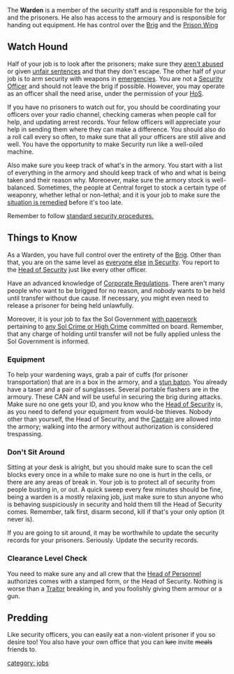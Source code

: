 {{SidebarJob|jobname=Warden|img_file=Warden.png|tagline=Don't make me come down there|department=Security|access=Security, Brig, Warden's Office, Maintenance, EVA|duties=Oversee the brig, set timers, distribute armory contents to officers during emergencies.|supervisors=Head of Security|difficulty=Hard}}
The '''Warden''' is a member of the security staff and is responsible for the brig and the prisoners. He also has access to the armoury and is responsible for handing out equipment. He has control over the [[Brig]] and the [[Prison Wing]]

==Watch Hound==
Half of your job is to look after the prisoners; make sure they [[Shitcurity|aren't abused]] or given [[Corporate Regulations|unfair sentences]] and that they don't escape. The other half of your job is to arm security with weapons in [[Code Red| emergencies]]. You are not a [[Security Officer]] and should not leave the brig if possible. However, you may operate as an officer shall the need arise, under the permission of your [[Head of Security|HoS]].

If you have no prisoners to watch out for, you should be coordinating your officers over your radio channel, checking cameras when people call for help, and updating arrest records. Your fellow officers will appreciate your help in sending them where they can make a difference. You should also do a roll call every so often, to make sure that all your officers are still alive and well. You have the opportunity to make Security run like a well-oiled machine.

Also make sure you keep track of what's in the armory. You start with a list of everything in the armory and should keep track of who and what is being taken and their reason why. Moreoever, make sure the armory stock is well-balanced. Sometimes, the people at Central forget to stock a certain type of weaponry, whether lethal or non-lethal; and it is your job to make sure the [[Cargo Crates|situation is remedied]] before it's too late.

Remember to follow [[Guide_to_Security#Standard_Procedure|standard security procedures.]]

== Things to Know ==
As a Warden, you have full control over the entirety of the [[Brig]]. Other than that, you are on the same level as [[Detective|everyone else]] [[Security Officer|in Security]]. You report to the [[Head of Security]] just like every other officer.

Have an advanced knowledge of [[Corporate Regulations]]. There aren't many people who want to be brigged for no reason, and ''nobody'' wants to be held until transfer without due cause. If necessary, you might even need to release a prisoner for being held unlawfully.

Moreover, it is your job to fax the Sol Government [[Guide_to_Paperwork|with paperwork]] pertaining to [[Corporate_Regulations|any Sol Crime or High Crime]] committed on board. Remember, that any charge of holding until transfer will not be fully applied unless the Sol Government is informed.

===Equipment===
To help your wardening ways, grab a pair of cuffs (for prisoner transportation) that are in a box in the armory, and a [[stun baton]]. You already have a taser and a pair of sunglasses. Several portable flashers are in the armoury. These CAN and will be useful in securing the brig during attacks. Make sure no one gets your ID, and you know who the [[Head of Security]] is, as you need to defend your equipment from would-be thieves. Nobody other than yourself, the Head of Security, and the [[Captain]] are allowed into the armory; walking into the armory without authorization is considered trespassing.

===Don't Sit Around===
Sitting at your desk is alright, but you should make sure to scan the cell blocks every once in a while to make sure no one is hurt in the cells, or there are any areas of break in. Your job is to protect all of security from people busting in, or out. A quick sweep every few minutes should be fine, being a warden is a mostly relaxing job, just make sure to stun anyone who is behaving suspiciously in security and hold them till the Head of Security comes. Remember, talk first, disarm second, kill if that's your only option (it never is).

If you are going to sit around, it may be worthwhile to update the security records for your prisoners. Seriously. Update the security records.

===Clearance Level Check===
You need to make sure any and all crew that the [[Head of Personnel]] authorizes comes with a stamped form, or the Head of Security. Nothing is worse than a [[Traitor]] breaking in, and you foolishly giving them armour or a gun.

==Predding==
Like security officers, you can easily eat a non-violent prisoner if you so desire too! You also have your own office that you can <s>lure</s> invite <s>meals</s> friends to.

{{Jobs}}
[[category: jobs]]
